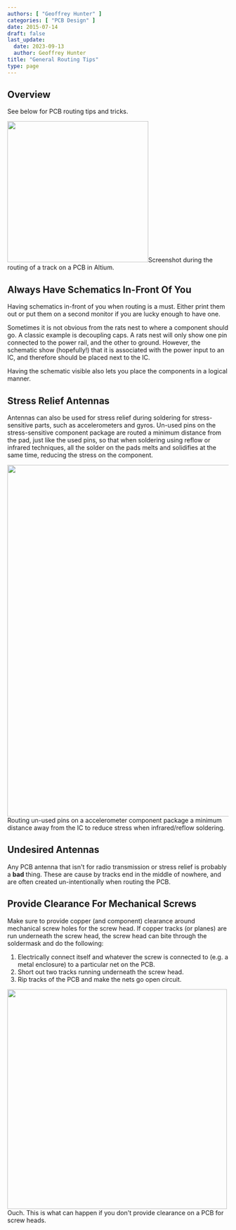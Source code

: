 ```yaml
---
authors: [ "Geoffrey Hunter" ]
categories: [ "PCB Design" ]
date: 2015-07-14
draft: false
last_update:
  date: 2023-09-13
  author: Geoffrey Hunter
title: "General Routing Tips"
type: page
---
```



## Overview

See below for PCB routing tips and tricks.


<Image src={screenshot_during_routing_a_track_on_pcb_in_altium} width="321px">Screenshot during the routing of a track on a PCB in Altium.</Image>

## Always Have Schematics In-Front Of You

Having schematics in-front of you when routing is a must. Either print them out or put them on a second monitor if you are lucky enough to have one.

Sometimes it is not obvious from the rats nest to where a component should go. A classic example is decoupling caps. A rats nest will only show one pin connected to the power rail, and the other to ground. However, the schematic show (hopefully!) that it is associated with the power input to an IC, and therefore should be placed next to the IC. 

Having the schematic visible also lets you place the components in a logical manner.

## Stress Relief Antennas

Antennas can also be used for stress relief during soldering for stress-sensitive parts, such as accelerometers and gyros. Un-used pins on the stress-sensitive component package are routed a minimum distance from the pad, just like the used pins, so that when soldering using reflow or infrared techniques, all the solder on the pads melts and solidifies at the same time, reducing the stress on the component.


<Image src={routed_accelrometer_footprint_showing_thermal_relief_on_not_connects_for_stress_relief} width="800px">Routing un-used pins on a accelerometer component package a minimum distance away from the IC to reduce stress when infrared/reflow soldering.</Image>

## Undesired Antennas

Any PCB antenna that isn't for radio transmission or stress relief is probably a **bad** thing. These are cause by tracks end in the middle of nowhere, and are often created un-intentionally when routing the PCB.

## Provide Clearance For Mechanical Screws

Make sure to provide copper (and component) clearance around mechanical screw holes for the screw head. If copper tracks (or planes) are run underneath the screw head, the screw head can bite through the soldermask and do the following:

1. Electrically connect itself and whatever the screw is connected to (e.g. a metal enclosure) to a particular net on the PCB.
1. Short out two tracks running underneath the screw head.
1. Rip tracks of the PCB and make the nets go open circuit.


<Image src={pcb_damaged_by_screw_head} width="500px">Ouch. This is what can happen if you don't provide clearance on a PCB for screw heads.</Image>

